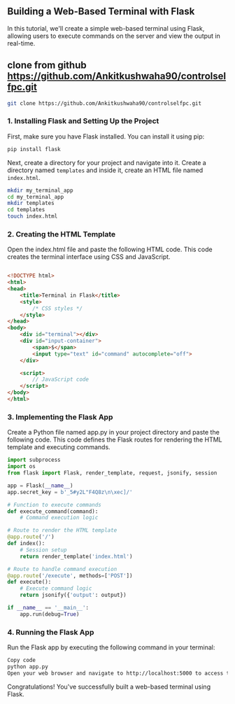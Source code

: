 ## Building a Web-Based Terminal with Flask

In this tutorial, we'll create a simple web-based terminal using Flask, allowing users to execute commands on the server and view the output in real-time.
## clone from github https://github.com/Ankitkushwaha90/controlselfpc.git
```bash
git clone https://github.com/Ankitkushwaha90/controlselfpc.git
```

### 1. Installing Flask and Setting Up the Project

First, make sure you have Flask installed. You can install it using pip:

```bash
pip install flask
```
Next, create a directory for your project and navigate into it. Create a directory named `templates` and inside it, create an HTML file named `index.html`.
```bash
mkdir my_terminal_app
cd my_terminal_app
mkdir templates
cd templates
touch index.html
```
### 2. Creating the HTML Template
Open the index.html file and paste the following HTML code. This code creates the terminal interface using CSS and JavaScript.

```html

<!DOCTYPE html>
<html>
<head>
    <title>Terminal in Flask</title>
    <style>
        /* CSS styles */
    </style>
</head>
<body>
    <div id="terminal"></div>
    <div id="input-container">
        <span>$</span>
        <input type="text" id="command" autocomplete="off">
    </div>

    <script>
        // JavaScript code
    </script>
</body>
</html>
```

### 3. Implementing the Flask App
Create a Python file named app.py in your project directory and paste the following code. This code defines the Flask routes for rendering the HTML template and executing commands.

```python
import subprocess
import os
from flask import Flask, render_template, request, jsonify, session

app = Flask(__name__)
app.secret_key = b'_5#y2L"F4Q8z\n\xec]/'

# Function to execute commands
def execute_command(command):
    # Command execution logic

# Route to render the HTML template
@app.route('/')
def index():
    # Session setup
    return render_template('index.html')

# Route to handle command execution
@app.route('/execute', methods=['POST'])
def execute():
    # Execute command logic
    return jsonify({'output': output})

if __name__ == '__main__':
    app.run(debug=True)
```

### 4. Running the Flask App
Run the Flask app by executing the following command in your terminal:

```bash
Copy code
python app.py
Open your web browser and navigate to http://localhost:5000 to access the web-based terminal. You can now enter commands and view the output in real-time.
```
Congratulations! You've successfully built a web-based terminal using Flask.
